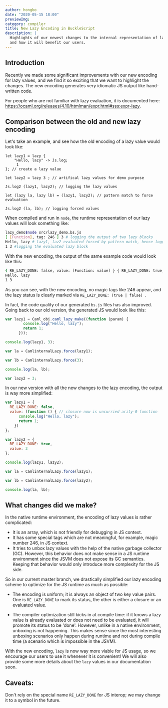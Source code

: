 ```yaml
---
author: hongbo
date: "2020-05-15 18:00" 
previewImg:
category: compiler
title: New Lazy Encoding in BuckleScript
description: |
  Highlights of our newest changes to the internal representation of lazy values
  and how it will benefit our users.
---
```



## Introduction

Recently we made some significant improvements with our new encoding for lazy values, and we find it so exciting that we want to highlight the changes. The new encoding generates very idiomatic JS output like hand-written code.

For people who are not familiar with lazy evaluation, it is documented here: https://ocaml.org/releases/4.10/htmlman/expr.html#sss:expr-lazy.

## Comparison between the old and new lazy encoding

Let's take an example, and see how the old encoding of a lazy value would look like:

```reasonml
let lazy1 = lazy {
    "Hello, lazy" -> Js.log;
     1
}; // create a lazy value

let lazy2 = lazy 3 ; // artifical lazy values for demo purpose

Js.log2 (lazy1, lazy2); // logging the lazy values

let (lazy la, lazy lb) = (lazy1, lazy2); // pattern match to force evaluation

Js.log2 (la, lb); // logging forced values
```

When compiled and run in `node`, the runtime representation of our lazy values will look something like:
```bash
lazy_demo$node src/lazy_demo.bs.js 
[ [Function], tag: 246 ] 3 # logging the output of two lazy blocks
Hello, lazy # lazy1, laz2 evaluated forced by pattern match, hence logging
1 3 #logging the evaluated lazy block
```

With the new encoding, the output of the same example code would look like this:
```bash
{ RE_LAZY_DONE: false, value: [Function: value] } { RE_LAZY_DONE: true, value: 3 } # logging block one with new encoding
Hello, lazy
1 3
```

As you can see, with the new encoding, no magic tags like 246  appear, and the lazy status is clearly marked via `RE_LAZY_DONE: (true | false) `.

In fact, the code quality of our generated `bs.js` files has also improved. Going back to our old version, the generated JS would look like this:

```js
var lazy1 = Caml_obj.caml_lazy_make((function (param) {
        console.log("Hello, lazy");
        return 1;
      }));

console.log(lazy1, 3);

var la = CamlinternalLazy.force(lazy1);

var lb = CamlinternalLazy.force(3);

console.log(la, lb);

var lazy2 = 3;
```

In our new version with all the new changes to the lazy encoding, the output is way more simplified:
```js
var lazy1 = {
  RE_LAZY_DONE: false,
  value: (function () { // closure now is uncurried arity-0 function
      console.log("Hello, lazy");
      return 1;
    })
};

var lazy2 = {
  RE_LAZY_DONE: true,
  value: 3
};

console.log(lazy1, lazy2);

var la = CamlinternalLazy.force(lazy1);

var lb = CamlinternalLazy.force(lazy2);

console.log(la, lb);
```

## What changes did we make?

In the native runtime environment, the encoding of lazy values is rather complicated: 

- It is an array, which is not friendly for debugging in JS context.
- It has some special tags which are not meaningful, for example, magic number 246, in JS context.
- It tries to unbox lazy values with the help of the native garbage collector (GC). However, this behavior does not make sense in a JS runtime environment since the JSVM does not expose its GC semantics. Keeping that behavior would only introduce more complexity for the JS side.

So in our current master branch, we drastically simplified our lazy encoding scheme to optimize for the JS runtime as much as possible:

- The encoding is uniform; it is always an object of two key value pairs. One is `RE_LAZY_DONE` to mark its status, 
the other is either a closure or an evaluated value.

- The compiler optimization still kicks in at compile time: if it knows a lazy value is already evaluated or does not need to be evaluated, it will promote its status to be 'done'. However, unlike in a native environment, unboxing is not happening. This makes sense since the most interesting unboxing scenarios only happen during runtime and not during compile time (a scenario which is impossible in the JSVM).


With the new encoding, `lazy` is now way more viable for JS usage, so we encourage our users to use it whenever it is convenient! We will also provide some more details about the `lazy` values in our documentation soon.

## Caveats:

Don't rely on the special name `RE_LAZY_DONE` for JS interop; we may change it to a symbol in the future.
